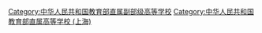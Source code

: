 [[Category:中华人民共和国教育部直属副部级高等学校|Category:中华人民共和国教育部直属副部级高等学校]]
[[Category:中华人民共和国教育部直属高等学校_(上海)|Category:中华人民共和国教育部直属高等学校 (上海)]]